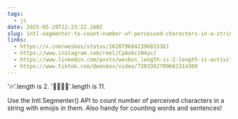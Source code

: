 ```yaml
---
tags:
  - js
date: 2025-05-29T12:23:22.160Z
slug: intl-segmenter-to-count-number-of-perceived-characters-in-a-string-with-emojis
links:
  - https://x.com/wesbos/status/1628796842396815361
  - https://www.instagram.com/reel/CpAxbczN4yc/
  - https://www.linkedin.com/posts/wesbos_length-is-2-length-is-activity-7034562787133595648-330O
  - https://www.tiktok.com/@wesbos/video/7203392709661314309
---
```


'🔥'.length is 2. '👨‍👨‍👦‍👦'.length is 11. 

Use the Intl.Segmenter() API to count number of perceived characters in a string with emojis in them. Also handy for counting words and sentences!

